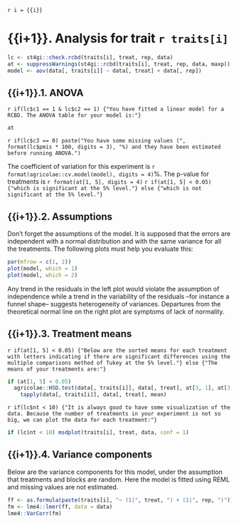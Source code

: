 `r i = {{i}}`

# {{i+1}}. Analysis for trait `r traits[i]`

```r
lc <- st4gi::check.rcbd(traits[i], treat, rep, data)
at <- suppressWarnings(st4gi::rcbd(traits[i], treat, rep, data, maxp))
model <- aov(data[, traits[i]] ~ data[, treat] + data[, rep])
```

## {{i+1}}.1. ANOVA

`r if(lc$c1 == 1 & lc$c2 == 1) {"You have fitted a linear model for a RCBD. The ANOVA table for your model is:"}`

```r
at
```

`r if(lc$c3 == 0) paste("You have some missing values (", format(lc$pmis * 100, digits = 3), "%) and they have been estimated before running ANOVA.")`

The coefficient of variation for this experiment is `r format(agricolae::cv.model(model), digits = 4)`%.
The p-value for treatments is `r format(at[1, 5], digits = 4)`
`r if(at[1, 5] < 0.05) {"which is significant at the 5% level."} else {"which is not significant at the 5% level."}`

## {{i+1}}.2. Assumptions

Don't forget the assumptions of the model. It is supposed that the errors are independent with a normal distribution and with the same variance for all the treatments. The following plots must help you evaluate this:

```r
par(mfrow = c(1, 2))
plot(model, which = 1)
plot(model, which = 2)
```

Any trend in the residuals in the left plot would violate the assumption of independence while a trend in the variability of the residuals --for instance a funnel shape-- suggests heterogeneity of variances. Departures from the theoretical normal line on the right plot are symptoms of lack of normality.

## {{i+1}}.3. Treatment means

`r if(at[1, 5] < 0.05) {"Below are the sorted means for each treatment with letters indicating if there are significant differences using the multiple comparisons method of Tukey at the 5% level."} else {"The means of your treatments are:"}`

```r
if (at[1, 5] < 0.05)
  agricolae::HSD.test(data[, traits[i]], data[, treat], at[3, 1], at[3, 3])$groups else
    tapply(data[, traits[i]], data[, treat], mean)
```

`r if(lc$nt < 10) {"It is always good to have some visualization of the data. Because the number of treatments in your experiment is not so big, we can plot the data for each treatment:"}`

```r
if (lc$nt < 10) msdplot(traits[i], treat, data, conf = 1)
```

## {{i+1}}.4. Variance components

Below are the variance components for this model, under the assumption that treatments and blocks are random. Here the model is fitted using REML and missing values are not estimated.

```r
ff <- as.formula(paste(traits[i], "~ (1|", treat, ") + (1|", rep, ")"))
fm <- lme4::lmer(ff, data = data)
lme4::VarCorr(fm)
```

